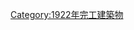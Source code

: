 {{Commonscat|Bridges completed in 1922}}
{{Cat nav 10years|20世紀橋梁|1922||年完工橋梁}}

[[Category:1922年完工建築物|Category:1922年完工建築物]]